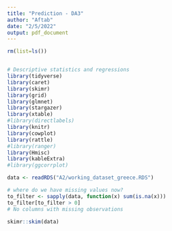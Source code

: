 ```yaml
---
title: "Prediction - DA3"
author: "Aftab"
date: "2/5/2022"
output: pdf_document
---
```


```r
rm(list=ls())


# Descriptive statistics and regressions
library(tidyverse)
library(caret)
library(skimr)
library(grid)
library(glmnet)
library(stargazer)
library(xtable)
#library(directlabels)
library(knitr)
library(cowplot)
library(rattle)
#library(ranger)
library(Hmisc)
library(kableExtra)
#library(ggcorrplot)
```

```r

data <- readRDS("A2/working_dataset_greece.RDS")

```

```r
# where do we have missing values now?
to_filter <- sapply(data, function(x) sum(is.na(x)))
to_filter[to_filter > 0]
# No columns with missing observations
```

```r

skimr::skim(data)

```

